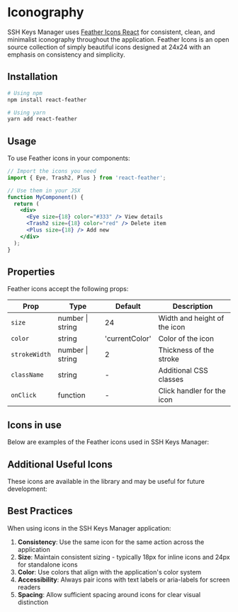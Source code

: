 
<Meta title="System/Iconography" />

# Iconography

SSH Keys Manager uses [Feather Icons React](https://github.com/feathericons/react-feather) for consistent, clean, and minimalist iconography throughout the application. Feather Icons is an open source collection of simply beautiful icons designed at 24x24 with an emphasis on consistency and simplicity.

## Installation

```bash
# Using npm
npm install react-feather

# Using yarn
yarn add react-feather
```

## Usage

To use Feather icons in your components:

```jsx
// Import the icons you need
import { Eye, Trash2, Plus } from 'react-feather';

// Use them in your JSX
function MyComponent() {
  return (
    <div>
      <Eye size={18} color="#333" /> View details
      <Trash2 size={18} color="red" /> Delete item
      <Plus size={18} /> Add new
    </div>
  );
}
```

## Properties

Feather icons accept the following props:

<div className="sb-unstyled" style={{overflowX: 'auto'}}>
  <table style={{width: '100%', borderCollapse: 'collapse', marginBottom: '20px'}}>
    <thead>
      <tr>
        <th style={{textAlign: 'left', padding: '8px', borderBottom: '2px solid #ddd'}}>Prop</th>
        <th style={{textAlign: 'left', padding: '8px', borderBottom: '2px solid #ddd'}}>Type</th>
        <th style={{textAlign: 'left', padding: '8px', borderBottom: '2px solid #ddd'}}>Default</th>
        <th style={{textAlign: 'left', padding: '8px', borderBottom: '2px solid #ddd'}}>Description</th>
      </tr>
    </thead>
    <tbody>
      <tr>
        <td style={{padding: '8px', borderBottom: '1px solid #ddd'}}><code>size</code></td>
        <td style={{padding: '8px', borderBottom: '1px solid #ddd'}}>number | string</td>
        <td style={{padding: '8px', borderBottom: '1px solid #ddd'}}>24</td>
        <td style={{padding: '8px', borderBottom: '1px solid #ddd'}}>Width and height of the icon</td>
      </tr>
      <tr>
        <td style={{padding: '8px', borderBottom: '1px solid #ddd'}}><code>color</code></td>
        <td style={{padding: '8px', borderBottom: '1px solid #ddd'}}>string</td>
        <td style={{padding: '8px', borderBottom: '1px solid #ddd'}}>'currentColor'</td>
        <td style={{padding: '8px', borderBottom: '1px solid #ddd'}}>Color of the icon</td>
      </tr>
      <tr>
        <td style={{padding: '8px', borderBottom: '1px solid #ddd'}}><code>strokeWidth</code></td>
        <td style={{padding: '8px', borderBottom: '1px solid #ddd'}}>number | string</td>
        <td style={{padding: '8px', borderBottom: '1px solid #ddd'}}>2</td>
        <td style={{padding: '8px', borderBottom: '1px solid #ddd'}}>Thickness of the stroke</td>
      </tr>
      <tr>
        <td style={{padding: '8px', borderBottom: '1px solid #ddd'}}><code>className</code></td>
        <td style={{padding: '8px', borderBottom: '1px solid #ddd'}}>string</td>
        <td style={{padding: '8px', borderBottom: '1px solid #ddd'}}>-</td>
        <td style={{padding: '8px', borderBottom: '1px solid #ddd'}}>Additional CSS classes</td>
      </tr>
      <tr>
        <td style={{padding: '8px', borderBottom: '1px solid #ddd'}}><code>onClick</code></td>
        <td style={{padding: '8px', borderBottom: '1px solid #ddd'}}>function</td>
        <td style={{padding: '8px', borderBottom: '1px solid #ddd'}}>-</td>
        <td style={{padding: '8px', borderBottom: '1px solid #ddd'}}>Click handler for the icon</td>
      </tr>
    </tbody>
  </table>
</div>

## Icons in use

Below are examples of the Feather icons used in SSH Keys Manager:

<IconGallery>
  <IconItem name="Plus - Add new item">
    <Plus size={24} />
  </IconItem>
  <IconItem name="X - Close modal">
    <X size={24} />
  </IconItem>
  <IconItem name="Eye - View details">
    <Eye size={24} />
  </IconItem>
  <IconItem name="Trash2 - Delete key">
    <Trash2 size={24} />
  </IconItem>
  <IconItem name="Key - SSH Key">
    <Key size={24} />
  </IconItem>
  <IconItem name="MoreHorizontal - Additional options">
    <MoreHorizontal size={24} />
  </IconItem>
  <IconItem name="Search - Search functionality">
    <Search size={24} />
  </IconItem>
  <IconItem name="RefreshCw - Reset/Refresh">
    <RefreshCw size={24} />
  </IconItem>
</IconGallery>

## Additional Useful Icons

These icons are available in the library and may be useful for future development:

<IconGallery>
  <IconItem name="ArrowRight - Navigation">
    <ArrowRight size={24} />
  </IconItem>
  <IconItem name="ExternalLink - Open external resource">
    <ExternalLink size={24} />
  </IconItem>
  <IconItem name="Download - Download key">
    <Download size={24} />
  </IconItem>
  <IconItem name="Shield - Security">
    <Shield size={24} />
  </IconItem>
</IconGallery>

## Best Practices

When using icons in the SSH Keys Manager application:

1. **Consistency**: Use the same icon for the same action across the application
2. **Size**: Maintain consistent sizing - typically 18px for inline icons and 24px for standalone icons
3. **Color**: Use colors that align with the application's color system
4. **Accessibility**: Always pair icons with text labels or aria-labels for screen readers
5. **Spacing**: Allow sufficient spacing around icons for clear visual distinction